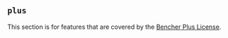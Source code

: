 
## `plus`

This section is for features that are covered by the [Bencher Plus License](/legal/plus).

<PlusGitHub />
<PlusGoogle />
<PlusDisasterRecovery />
<PlusRateLimiting />
<PlusStats />